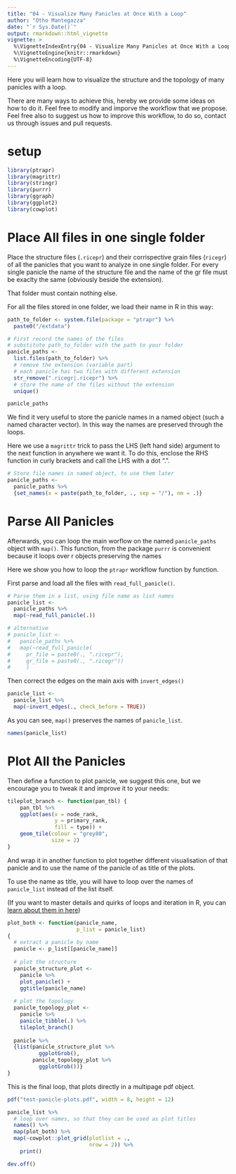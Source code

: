```yaml
---
title: "04 - Visualize Many Panicles at Once With a Loop"
author: "Otho Mantegazza"
date: "`r Sys.Date()`"
output: rmarkdown::html_vignette
vignette: >
  %\VignetteIndexEntry{04 - Visualize Many Panicles at Once With a Loop}
  %\VignetteEngine{knitr::rmarkdown}
  %\VignetteEncoding{UTF-8}
---
```


Here you will learn how to visualize the structure and the topology of many panicles with a loop.

There are many ways to achieve this, hereby we provide some ideas on how to do it. Feel free to modify and imporve the workflow that we propose. Feel free also to suggest us how to improve this workflow, to do so, contact us through issues and pull requests.

# setup

```r
library(ptrapr)
library(magrittr)
library(stringr)
library(purrr)
library(ggraph)
library(ggplot2)
library(cowplot)
```


# Place All files in one single folder

Place the structure files (`.ricepr`) and their corrispective grain files (`ricegr`) of all the panicles that you want to analyze in one single folder. For every single panicle the name of the structure file and the name of the gr file must be exaclty the same (obviously beside the extension).

That folder must contain nothing else.

For all the files stored in one folder, we load their name in R in this way:

```r
path_to_folder <- system.file(package = "ptrapr") %>%
  paste0("/extdata") 
```


```r
# First record the names of the files
# substitute path_to_folder with the path to your folder
panicle_paths <- 
  list.files(path_to_folder) %>%
  # remove the extension (variable part)
  # each panicle has two files with different extension
  str_remove(".ricegr|.ricepr") %>%
  # store the name of the files without the extension
  unique()

panicle_paths
```

We find it very useful to store the panicle names in a named object (such a named character vector). In this way the names are preserved through the loops.

Here we use a `magrittr` trick to pass the LHS (left hand side) argument to the next function in anywhere we want it. To do this, enclose the RHS function in curly brackets and call the LHS with a dot ".".

```r
# Store file names in named object, to use them later
panicle_paths <-
  panicle_paths %>% 
  {set_names(x = paste(path_to_folder, ., sep = "/"), nm = .)}
```

# Parse All Panicles

Afterwards, you can loop the main worflow on the named `panicle_paths` object with `map()`. This function, from the package `purrr` is convenient because it loops over r objects preserving the names

Here we show you how to loop the `ptrapr` workflow function by function. 

First parse and load all the files with `read_full_panicle()`.

```r
# Parse them in a list, using file name as list names
panicle_list <- 
  panicle_paths %>%
  map(~read_full_panicle(.)) 

# alternative
# panicle_list <- 
#   panicle_paths %>%
#   map(~read_full_panicle(
#     pr_file = paste0(., ".ricepr"), 
#     gr_file = paste0(., ".ricegr"))
#     ) 
```

Then correct the edges on the main axis with `invert_edges()`
 
```r
panicle_list <- 
  panicle_list %>% 
  map(~invert_edges(., check_before = TRUE))
```

As you can see, `map()` preserves the names of `panicle_list`.

```r
names(panicle_list)
```


# Plot All the Panicles

Then define a function to plot panicle, we suggest this one, but we encourage you to tweak it and improve it to your needs:

```r
tileplot_branch <- function(pan_tbl) {
    pan_tbl %>% 
    ggplot(aes(x = node_rank,
               y = primary_rank,
               fill = type)) +
    geom_tile(colour = "grey80",
              size = 2) 
}
```

And wrap it in another function to plot together different visualisation of that panicle and to use the name of the panicle of as title of the plots.

To use the name as title, you will have to loop over the names of `panicle_list` instead of the list itself.

(If you want to master details and quirks of loops and iteration in R, you can [learn about them in here](https://adv-r.hadley.nz/functionals.html))

```r
plot_both <- function(panicle_name,
                      p_list = panicle_list)
{
  # extract a panicle by name
  panicle <- p_list[[panicle_name]]
  
  # plot the structure
  panicle_structure_plot <-
    panicle %>%
    plot_panicle() + 
    ggtitle(panicle_name)
  
  # plot the topology
  panicle_topology_plot <- 
    panicle %>% 
    panicle_tibble(.) %>%
    tileplot_branch() 
    
  panicle %>%
  {list(panicle_structure_plot %>%
          ggplotGrob(),
        panicle_topology_plot %>%
          ggplotGrob())}
}
```

This is the final loop, that plots directly in a multipage pdf object.

```r
pdf("test-panicle-plots.pdf", width = 8, height = 12)

panicle_list %>%
  # loop over names, so that they can be used as plot titles
  names() %>%
  map(plot_both) %>% 
  map(~cowplot::plot_grid(plotlist = .,
                          nrow = 2)) %>%
    print()

dev.off()
```

